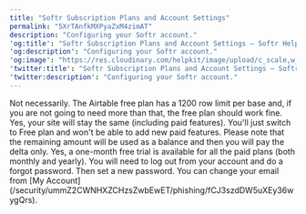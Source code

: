 ```yaml
---
title: "Softr Subscription Plans and Account Settings"
permalink: "5XrTAnfkMXPyaZxM4zimAT"
description: "Configuring your Softr account."
'og:title': "Softr Subscription Plans and Account Settings – Softr Help Docs"
'og:description': "Configuring your Softr account."
'og:image': "https://res.cloudinary.com/helpkit/image/upload/c_scale,w_700,q_auto/v1674219840/softrdocs_meta_OG_Image_Url_258f31c013.png"
'twitter:title': "Softr Subscription Plans and Account Settings – Softr Help Docs"
'twitter:description': "Configuring your Softr account."
---
```

<AccordionGroup>
   <Accordion title="Do I also need to have Airtable subscription to use Softr?">
Not necessarily. The Airtable free plan has a 1200 row limit per base and, if you are not going to need more than that, the free plan should work fine.
   </Accordion>

   <Accordion title="If I cancel my paid subscription, will my site stay active?">
Yes, your site will stay the same (including paid features). You'll just switch to Free plan and won't be able to add new paid features.
   </Accordion>

   <Accordion title="What will happen if I use Starter/Pro plan for a month and then upgrade?">
Please note that the remaining amount will be used as a balance and then you will pay the delta only.
   </Accordion>

   <Accordion title="Is there a free trial option for the paid subscription plans?">
Yes, a one-month free trial is available for all the paid plans (both monthly and yearly).
   </Accordion>

   <Accordion title="How can I switch off Google login from my Softr account and connect only with my email?">
You will need to log out from your account and do a forgot password. Then set a new password.
   </Accordion>

   <Accordion title="How to change the login email address of my Softr account?">
You can change your email from [My Account](/security/ummZ2CWNHXZCHzsZwbEwET/phishing/fCJ3szdDW5uXEy36wygQrs).
   </Accordion>
</AccordionGroup>
